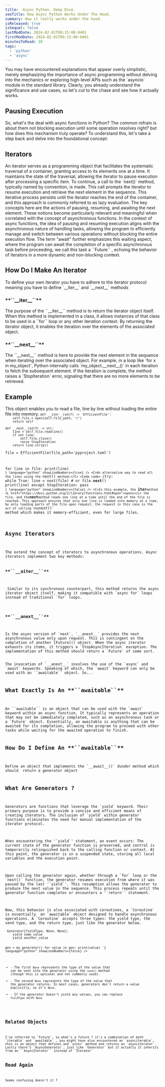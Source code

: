 ```yaml
---
title:  Async Python. Deep Dive
seoTitle: How Async Python Works Under The Hood.
summary: How it really works under the hood.
isReleased: true
isSequel: false
lastModDate: 2024-02-01T09:15:00-0401
firstModDate: 2024-02-01T09:15:00-0401
minutesToRead: 10
tags:
  - 'python'
  - 'async'
---
```

<C>
You may have encountered explanations that appear overly simplistic, merely emphasizing the importance of async programming without delving into the mechanics or exploring high-level APIs such as the <L href="https://github.com/python/cpython/tree/main/Lib/asyncio">`asyncio`</L> module in the standard library. Clearly, you already understand the significance and use cases, so let's cut to the chase and see how it actually works.
</C>
<H2>Pausing Execution</H2>
<C>
So, what's the deal with async functions in Python? The common refrain is about them not blocking execution until some operation resolves right? but how does this mechanism truly operate? To understand this, let's take a step back and delve into the foundational concept:
</C>
<H2>Iterators</H2>
<C>
An iterator serves as a programming object that facilitates the systematic traversal of a <L href="https://en.wikipedia.org/wiki/Container_(abstract_data_type)">container</L>, granting access to its elements one at a time. It maintains the state of the traversal, allowing the iterator to pause execution after processing a specific item. To continue, a call to the `next()` method, typically named by convention, is made. This call prompts the iterator to resume execution and retrieve the next element in the sequence. This iterative process persists until the iterator reaches the end of the container, and this approach is commonly referred to as lazy evaluation.
</C>
<S3/>
<C>
The key concepts here are the actions of pausing, resuming, and awaiting the next element. These notions become particularly relevant and meaningful when correlated with the concept of asynchronous functions. In the context of async functions, the idea of pausing and resuming execution aligns with the asynchronous nature of handling tasks, allowing the program to efficiently manage and switch between various operations without blocking the entire execution flow. The term "await" further emphasizes this waiting aspect, where the program can await the completion of a specific asynchronous task before proceeding, we call this task a <L href="#related-objects">``Future``</L> , echoing the behavior of iterators in a more dynamic and non-blocking context.
</C>
<H2>How Do I Make An Iterator</H2>
<C>
To define your own iterator you have to adhere to the iterator <L href='/blog/python-protocols'>protocol</L> meaning you have to define `__iter__` and `__next__` methods
</C>
<H3>**``__iter__``**</H3>
<C>
 The purpose of the ``__iter__`` method is to return the iterator object itself. When this method is implemented in a class, it allows instances of that class to be used in a ``for`` loop or any other iteration context. By returning the iterator object, it enables the iteration over the elements of the associated object.
 </C>
 <H3>**``__next__``**</H3>
<C>
 The ``__next__`` method is here to provide the next element in the sequence when iterating over the associated object. For example, in a loop like `for x in my_object`, Python internally calls `my_object.__next__()` in each iteration to fetch the subsequent element. If the iteration is complete, the method raises a `StopIteration` error, signaling that there are no more elements to be retrieved.
</C>
 <H2>Example</H2>
<C>
This object enables you to read a file, line by line without loading the entire file into memory.
</C>
<Code
  code=
{`class EfficientFile:
    def __init__(self, file_path: str):
        self.file_path = file_path

    def __iter__(self) -> 'EfficientFile':
        self.file = open(self.file_path, 'r')
        return self

    def __next__(self) -> str:
        line = self.file.readline()
        if not line:
            self.file.close()
            raise StopIteration
        return line.strip()

file = EfficientFile(file_path='pyproject.toml')

for line in file:
    print(line)
`}
language="python"
showLineNumbers={true}
/>
<C>An alternative way to read all the lines using the `next()` method:</C>
<Code
  code=
{`try: 
	while True:
		line = next(file) # or file.__next__()
		print(line) 
except StopIteration:
	pass
`}
language="python"
showLineNumbers={false}
/>
<C>In this example, the `__iter__` method <L href="https://docs.python.org/2/library/functions.html#open">opens</L> the file, and the `__next__` method reads one line at a time until the end of the file is reached. This approach ensures that only one line is loaded into memory at a time, by only loading parts of the file upon request, the request in this case is the act of calling the `next()` method which makes it memory-efficient, even for large files.</C>
<H2>Async Iterators</H2>
<C>
The extend the concept of iterators to asynchronous operations. Async iterators implement two key methods:
</C>
<H3>**``__aiter__``**</H3>
<C>
 Similar to its synchronous counterpart, this method returns the async iterator object itself, making it compatible with `async for` loops instead of traditional `for` loops.
  </C>
 <H3>**``__anext__``**</H3>
<C>
Is the async version of `next`, `__anext__` provides the next asynchronous value only upon request. This is contingent on the completion of another [Future]() object. When the async iterator exhausts its items, it triggers a `StopAsyncIteration` exception. The implementation of this method should return a `Future` of some sort.
</C>
<C>
The invocation of `__anext__` involves the use of the `async` and `await` keywords. Speaking of which, the `await` keyword can only be used with an ``awaitable`` object. So...
</C>
<H2>What Exactly Is An **``awaitable``**</H2>
<C>
An ``awaitable`` is an object that can be used with the `await` keyword within an async function. It typically represents an operation that may not be immediately completed, such as an asynchronous task or a `Future` object. Essentially, an awaitable is anything that can be awaited for its completion, allowing the program to proceed with other tasks while waiting for the awaited operation to finish.
</C>
<H2>How Do I Define An **``awaitable``**</H2>
<C>
Define an object that implements the `__await__()` dunder method which should  return a generator object
</C>
<H2>What Are Generators ?</H2>
<C>
Generators are functions that leverage the `yield` keyword. Their primary purpose is to provide a concise and efficient means of creating iterators. The inclusion of `yield` within generator functions eliminates the need for manual implementation of the iterator protocol.
</C>
<S3/>
<C>
When encountering the '`yield`' statement, an event occurs: The current state of the generator function is preserved, and control is temporarily relinquished back to the calling function or context. At this point, the generator is in a suspended state, storing all local variables and the execution point.
</C>
<S3/>
<C>
Upon calling the generator again, whether through a `for` loop or the `next()` function, the generator resumes execution from where it was paused by the last '`yield`'. This resumption allows the generator to produce the next value in the sequence. This process repeats until the generator function completes or encounters a '`return`' statement.
</C>
<S3/>
<C>
Now, this behavior is also associated with coroutines, a `Coroutine` is essentially  an `awaitable` object designed to handle asynchronous operations. A `Coroutine` accepts three types: the yield type, the send type, and the return type, just like the generator below.
</C>
<Code
  code=
{`def my_generator() -> Generator[YieldType, None, None]:
    yield some_value
    yield another_value


gen = my_generator()
for value in gen:
    print(value)
`}
language="python"
showLineNumbers={false}
/>
<C>
  - \- The first `None` represents the type of the value that can be sent into the generator using the `send()` method (though this is optional and not commonly used).
  - \- The second `None` represents the type of the value that the generator returns. In most cases, generators don't return a value explicitly, so it's `None`.
  - \- If the generator doesn't yield any values, you can replace `YieldType` with `None` 
</C>
<H2 id="related-objects">Related Objects</H2>
<C>
I've referred to `Future`, so what's a future ? it's a combination of both `iterable` and `awaitable` , you might have also encountered an `asynciterable`, this is an object that defines and `aiter` method and returns an `asynciterator`. Lastly there's `AsyncGenerator`, just like `Generator` but it actually it inherits from an ``AsyncIterator`` instead of `Ìterator` 
</C>
<H2>Read Again</H2>
<C>
Seems confusing doesn't it ? 
</C>
